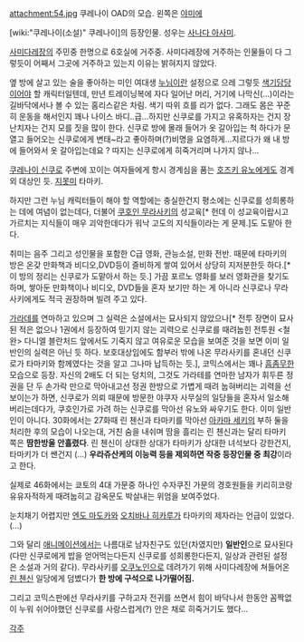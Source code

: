 attachment:54.jpg
쿠레나이 OAD의 모습. 왼쪽은 [[야미에]]

[wiki:"쿠레나이(소설)" 쿠레나이]의 등장인물. 성우는 [[사나다 아사미]].

[[사미다레장]]의 주민중 한명으로 6호실에 거주중. 사미다레장에 거주하는 인물들이 다 그렇듯이 어째서 그곳에 거주하고 있는지 이유는 밝혀지지 않았다.

옆 방에 살고 있는 술을 좋아하는 미인 여대생 [[누님]]이란 설정으로 으레 그렇듯 [[색기담당]]이어야 할 캐릭터일텐데, 만년 트레이닝복에 자다 일어난 머리, 거기에 나막신(...)이라는 길바닥에서나 볼 수 있는 홈리스같은 차림. 색기 따위 흐를 리가 없다. 그래도 몸은 꾸준히 운동을 해서인지 꽤나 나이스 바디..급...하지만 신쿠로를 가지고 유혹하자는 건지 장난치자는 건지 모를 짓을 많이 한다. 신쿠로 방에 몰래 들어가 옷 갈아입는 척 하다가 문열고 들어오는 신쿠로에게 변태~라고 좋아하며(?)비명을 요염하게...지르다가 왜 내 방에 들어와서 옷 갈아입는데요 ? 따지는 신쿠로에게 히죽거리며 나가지 않나...

[[쿠레나이 신쿠로]] 주변에 꼬이는 여자들에게 항시 경계심을 품는 [[호즈키 유노]]에게도 경계 외 대상인 듯. [[지못미]] 타마키.

하지만 그런 누님 캐릭터들이 해야 할 역할에는 충실한건지 평소에는 신쿠로를 성희롱하는 데에 여념이 없는데다, 더불어 [[쿠호인 무라사키]]의 성교육[* 헌데 이 성교육이랍시고 가르치는 지식들이 매우 괴악한데다가 워낙 고도의 지식들이라는 게 문제.]도 도맡아 한다.

취미는 음주 그리고 성인물을 포함한 C급 영화, 관능소설, 만화 전반. 때문에 타마키의 방은 온갖 만화책과 비디오,DVD등이 즐비하게 쌓여 있어서 상당히 지저분한듯 하다.[* 이 방의 정리는 신쿠로가 도맡아서 하는 듯.] 가끔 포르노 영화를 보러 영화관을 찾기도 하며, 쌓아둔 만화책이나 비디오, DVD들을 혼자 보기만 하는 게 아니라 신쿠로나 무라사키에게도 적극 권장하며 빌려 주고 있다.

[[가라데]]를 연마하고 있으며 그 실력은 소설에서는 묘사되지 않았으나[* 전투 장면이 묘사된 적은 없으나 1권에서 등장하여 믿기지 않는 괴력으로 신쿠로를 때려눕힌 전투원 <철완> 다니엘 블란처드 앞에서도 기죽지 않고 여유로운 모습을 보여준 것을 보면 이미 일반인의 실력은 아닌 듯 하다. 보호대상임에도 함부러 밖에 나온 무라사키를 혼내던 신쿠로가 타마키와 함께였다는 것을 알고 그나마 납득하는 듯.], 코믹스에서는 꽤나 [[흠좀무]]한 모습으로 등장. 자신의 2배도 더 되는 덩치의, 그것도 가라테를 연마한 남자가 휘두른 정권을 단 두 손가락 만으로 막아내고선 정권 한방으로 가볍게 때려 눕혀버리는 괴력을 선보이는가 하면, 신쿠로가 의뢰 때문에 방문한 야쿠자 사무실의 일당들을 혼자서 일소해 버리는데다가, 쿠호인가로 가려 하는 신쿠로를 막아선 유노와 싸우기도 한다. 이미 일반인이 아니다. 30화에서는 27화때 린 첸신과 타마키를 막아선 [[아카마 세키]]의 부하 둘을 처리한 후의 모습이 나오는대, 거친 숨을 내쉬며 땀을 흘리는 린 첸신과는 달리 타마키 쪽은 '''땀한방울 안흘렸다'''.  린 첸신이 상대한 상대가 타마키가 상대한 녀석보다 강한건지, 타마키가 더 쌘건지 (...) '''우라쥬산케의 이능력 등을 제외하면 작중 등장인물 중 최강'''이라고 한다.

실제로 46화에서는 쿄토의 4대 가문중 하나인 수자쿠진 가문의 경호원들을 키리히코랑 유유자적하게 때려눕히고 감옥문도 박살내는 위엄을 보여주었다.

눈치채기 어렵지만 [[엔도 마도카]]와 [[오치바나 히카루]]가 타마키의 제자라는 언급이 있었다.(...)

그와 달리 [[애니메이션]]에서는 나름대로 남자친구도 있던(차였지만) '''일반인'''으로 묘사된다(다만 신쿠로에게 밥을 얻어먹는다든지 신쿠로를 성희롱한다든지, 일상과 관련된 설정은 소설과 거의 같다). 무라사키를 [[오쿠노인]]으로 데려가기 위해 사미다레장에 쳐들어온 [[린 첸신]] 일당에게 덤볐다가 '''한 방에 구석으로 나가떨어짐.'''

그리고 코믹스판에선 무라사키를 구하고자 전귀를 쓰면서 힘이 바닥나서 한동안 꼼짝없이 누워 쉬어야했던 신쿠로를 사랑스럽게(?) 안은 채로 히죽거기도 했다...

[[각주]]

